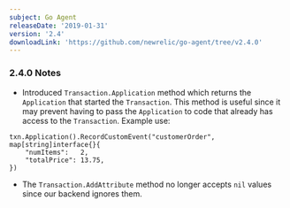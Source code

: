 ```yaml
---
subject: Go Agent
releaseDate: '2019-01-31'
version: '2.4'
downloadLink: 'https://github.com/newrelic/go-agent/tree/v2.4.0'
---
```


### 2.4.0 Notes

* Introduced `Transaction.Application` method which returns the `Application` that started the `Transaction`. This method is useful since it may prevent having to pass the `Application` to code that already has access to the `Transaction`. Example use:

```
txn.Application().RecordCustomEvent("customerOrder", map[string]interface{}{
    "numItems":   2,
    "totalPrice": 13.75,
})
```

* The `Transaction.AddAttribute` method no longer accepts `nil` values since our backend ignores them.
